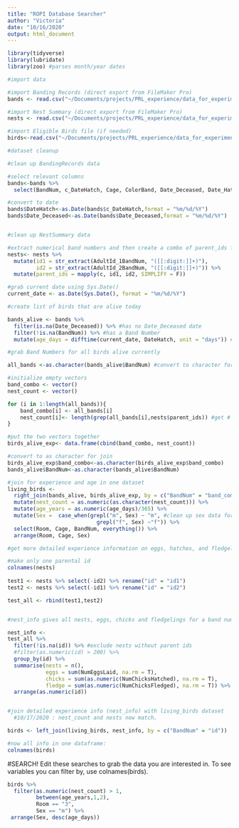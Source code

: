 ```yaml
---
title: "ROPI Database Searcher"
author: "Victoria"
date: "10/16/2020"
output: html_document
---
```


```r
library(tidyverse)
library(lubridate)
library(zoo) #parses month/year dates
```

```r
#import data

#import Banding Records (direct export from FileMaker Pro)
bands <- read.csv("~/Documents/projects/PRL_experience/data_for_experimental_design_culling/2020-09-19_BandingRecords_all.csv", stringsAsFactors = FALSE)

#import Nest Summary (direct export from FileMaker Pro)
nests <- read.csv("~/Documents/projects/PRL_experience/data_for_experimental_design_culling/2020-09-19_NestSummary_all.csv", stringsAsFactors = FALSE)

#import Eligible Birds file (if needed)
birds<-read.csv("~/Documents/projects/PRL_experience/data_for_experimental_design_culling/eligible_birds_for_experience_exp.csv")
```

```r
#dataset cleanup 

#clean up BandingRecords data

#select relevant columns
bands<-bands %>%
  select(BandNum, c_DateHatch, Cage, ColorBand, Date_Deceased, Date_Hatch, Room, Sex) 

#convert to date
bands$DateHatch<-as.Date(bands$c_DateHatch,format = "%m/%d/%Y")
bands$Date_Deceased<-as.Date(bands$Date_Deceased,format = "%m/%d/%Y")


#clean up NestSummary data

#extract numerical band numbers and then create a combo of parent_ids for searching
nests<- nests %>%
  mutate(id1 = str_extract(AdultId_1BandNum, "([[:digit:]]+)"), 
         id2 = str_extract(AdultId_2BandNum, "([[:digit:]]+)")) %>%
  mutate(parent_ids = mapply(c, id1, id2, SIMPLIFY = F))
```

```r
#grab current date using Sys.Date()
current_date <- as.Date(Sys.Date(), format = "%m/%d/%Y")
```

```r
#create list of birds that are alive today

bands_alive <- bands %>%
  filter(is.na(Date_Deceased)) %>% #has no Date_Deceased date
  filter(!is.na(BandNum)) %>% #has a Band Number
  mutate(age_days = difftime(current_date, DateHatch, unit = "days")) #calculate current age from hatch
```

```r

#grab Band Numbers for all birds alive currently 

all_bands <-as.character(bands_alive$BandNum) #convert to character for search

#initialize empty vectors
band_combo <- vector() 
nest_count <- vector()

for (i in 1:length(all_bands)){ 
    band_combo[i] <- all_bands[i] 
    nest_count[i]<- length(grep(all_bands[i],nests$parent_ids)) #get # of rows (nests) where bird was parent
} 

#put the two vectors together 
birds_alive_exp<- data.frame(cbind(band_combo, nest_count)) 

#convert to as character for join
birds_alive_exp$band_combo<-as.character(birds_alive_exp$band_combo)
bands_alive$BandNum<-as.character(bands_alive$BandNum)

#join for experience and age in one dataset
living_birds <- 
  right_join(bands_alive, birds_alive_exp, by = c("BandNum" = "band_combo")) %>%
  mutate(nest_count = as.numeric(as.character(nest_count))) %>%
  mutate(age_years = as.numeric(age_days)/365) %>%
  mutate(Sex =  case_when(grepl("m", Sex) ~ "m", #clean up sex data for readability
                            grepl("f", Sex) ~"f")) %>%
  select(Room, Cage, BandNum, everything()) %>%
  arrange(Room, Cage, Sex)

```

```r
#get more detailed experience information on eggs, hatches, and fledgelings 

#make only one parental id
colnames(nests)
  
test1 <- nests %>% select(-id2) %>% rename("id" = "id1")
test2 <- nests %>% select(-id1) %>% rename("id" = "id2")

test_all <- rbind(test1,test2) 


#nest_info gives all nests, eggs, chicks and fledgelings for a band number 

nest_info <-
test_all %>%
  filter(!is.na(id)) %>% #exclude nests without parent ids
  #filter(as.numeric(id) > 200) %>%
  group_by(id) %>%
  summarise(nests = n(), 
            eggs = sum(NumEggsLaid, na.rm = T), 
            chicks = sum(as.numeric(NumChicksHatched), na.rm = T), 
            fledge = sum(as.numeric(NumChicksFledged), na.rm = T)) %>%
  arrange(as.numeric(id))


#join detailed experience info (nest_info) with living_birds dataset 
  #10/17/2020 : nest_count and nests now match. 

birds <- left_join(living_birds, nest_info, by = c("BandNum" = "id")) 

#now all info in one dataframe:
colnames(birds)
```

#SEARCH! 
Edit these searches to grab the data you are interested in. 
To see variables you can filter by, use colnames(birds). 

```r
birds %>%
  filter(as.numeric(nest_count) > 1, 
         between(age_years,1,2),
         Room == "3",
         Sex == "m") %>%
 arrange(Sex, desc(age_days)) 
```





